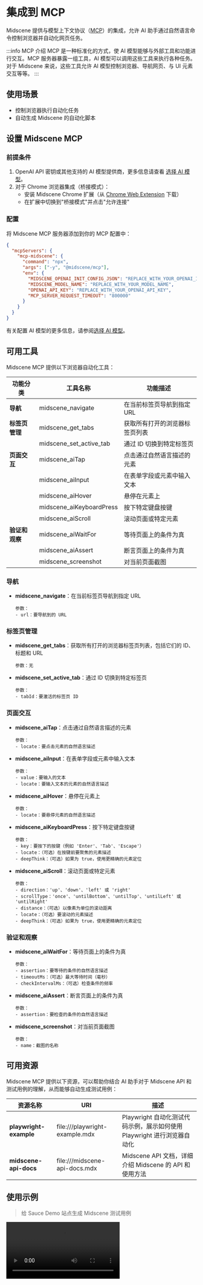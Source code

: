 
# 集成到 MCP

Midscene 提供与模型上下文协议（[MCP](https://modelcontextprotocol.io/introduction)）的集成，允许 AI 助手通过自然语言命令控制浏览器并自动化网页任务。


:::info MCP 介绍
MCP 是一种标准化的方式，使 AI 模型能够与外部工具和功能进行交互。MCP 服务器暴露一组工具，AI 模型可以调用这些工具来执行各种任务。对于 Midscene 来说，这些工具允许 AI 模型控制浏览器、导航网页、与 UI 元素交互等等。
:::

## 使用场景

* 控制浏览器执行自动化任务
* 自动生成 Midscene 的自动化脚本



## 设置 Midscene MCP

### 前提条件

1. OpenAI API 密钥或其他支持的 AI 模型提供商，更多信息请查看 [选择 AI 模型](./choose-a-model)。
2. 对于 Chrome 浏览器集成（桥接模式）：
   - 安装 Midscene Chrome 扩展（从 [Chrome Web Extension](https://chromewebstore.google.com/detail/midscenejs/gbldofcpkknbggpkmbdaefngejllnief?hl=zh-CN&utm_source=ext_sidebar) 下载）
   - 在扩展中切换到"桥接模式"并点击"允许连接"

### 配置

将 Midscene MCP 服务器添加到你的 MCP 配置中：

```json
{
  "mcpServers": {
    "mcp-midscene": {
      "command": "npx",
      "args": ["-y", "@midscene/mcp"],
      "env": {
        "MIDSCENE_OPENAI_INIT_CONFIG_JSON": "REPLACE_WITH_YOUR_OPENAI_INIT_CONFIG_JSON",
        "MIDSCENE_MODEL_NAME": "REPLACE_WITH_YOUR_MODEL_NAME",
        "OPENAI_API_KEY": "REPLACE_WITH_YOUR_OPENAI_API_KEY",
        "MCP_SERVER_REQUEST_TIMEOUT": "800000"
      }
    }
  }
}
```

有关配置 AI 模型的更多信息，请参阅[选择 AI 模型](./choose-a-model)。

## 可用工具

Midscene MCP 提供以下浏览器自动化工具：

| 功能分类 | 工具名称 | 功能描述 |
|---------|---------|---------|
| **导航** | midscene_navigate | 在当前标签页导航到指定 URL |
| **标签页管理** | midscene_get_tabs | 获取所有打开的浏览器标签页列表 |
| | midscene_set_active_tab | 通过 ID 切换到特定标签页 |
| **页面交互** | midscene_aiTap | 点击通过自然语言描述的元素 |
| | midscene_aiInput | 在表单字段或元素中输入文本 |
| | midscene_aiHover | 悬停在元素上 |
| | midscene_aiKeyboardPress | 按下特定键盘按键 |
| | midscene_aiScroll | 滚动页面或特定元素 |
| **验证和观察** | midscene_aiWaitFor | 等待页面上的条件为真 |
| | midscene_aiAssert | 断言页面上的条件为真 |
| | midscene_screenshot | 对当前页面截图 |

### 导航

- **midscene_navigate**：在当前标签页导航到指定 URL
  ```
  参数：
  - url：要导航到的 URL
  ```

### 标签页管理

- **midscene_get_tabs**：获取所有打开的浏览器标签页列表，包括它们的 ID、标题和 URL
  ```
  参数：无
  ```

- **midscene_set_active_tab**：通过 ID 切换到特定标签页
  ```
  参数：
  - tabId：要激活的标签页 ID
  ```

### 页面交互

- **midscene_aiTap**：点击通过自然语言描述的元素
  ```
  参数：
  - locate：要点击元素的自然语言描述
  ```

- **midscene_aiInput**：在表单字段或元素中输入文本
  ```
  参数：
  - value：要输入的文本
  - locate：要输入文本的元素的自然语言描述
  ```

- **midscene_aiHover**：悬停在元素上
  ```
  参数：
  - locate：要悬停元素的自然语言描述
  ```

- **midscene_aiKeyboardPress**：按下特定键盘按键
  ```
  参数：
  - key：要按下的按键（例如 'Enter'、'Tab'、'Escape'）
  - locate：（可选）在按键前要聚焦的元素描述
  - deepThink：（可选）如果为 true，使用更精确的元素定位
  ```

- **midscene_aiScroll**：滚动页面或特定元素
  ```
  参数：
  - direction：'up'、'down'、'left' 或 'right'
  - scrollType：'once'、'untilBottom'、'untilTop'、'untilLeft' 或 'untilRight'
  - distance：（可选）以像素为单位的滚动距离
  - locate：（可选）要滚动的元素描述
  - deepThink：（可选）如果为 true，使用更精确的元素定位
  ```

### 验证和观察

- **midscene_aiWaitFor**：等待页面上的条件为真
  ```
  参数：
  - assertion：要等待的条件的自然语言描述
  - timeoutMs：（可选）最大等待时间（毫秒）
  - checkIntervalMs：（可选）检查条件的频率
  ```

- **midscene_aiAssert**：断言页面上的条件为真
  ```
  参数：
  - assertion：要检查的条件的自然语言描述
  ```

- **midscene_screenshot**：对当前页面截图
  ```
  参数：
  - name：截图的名称
  ```

## 可用资源

Midscene MCP 提供以下资源，可以帮助你结合 AI 助手对于 Midscene API 和测试用例的理解，从而能够自动生成测试用例：

| 资源名称 | URI | 描述 |
|---------|-----|------|
| **playwright-example** | file:///playwright-example.mdx | Playwright 自动化测试代码示例，展示如何使用 Playwright 进行浏览器自动化 |
| **midscene-api-docs** | file:///midscene-api-docs.mdx | Midscene API 文档，详细介绍 Midscene 的 API 和使用方法 |


## 使用示例

> 给 Sauce Demo 站点生成 Midscene 测试用例


<video src="https://lf3-static.bytednsdoc.com/obj/eden-cn/ozpmyhn_lm_hymuPild/ljhwZthlaukjlkulzlp/midscene/midscene-mcp-Sauce-Demo.mp4" controls/>


## 常见问题

### Midscene MCP 对比其他浏览器 MCP 有什么优势？

- Midscene MCP 默认支持了 Bridge 模式，能够**直接控制你当前正在使用的浏览器**，**无需重新登录或者下载浏览器**
- Midscene MCP 内置了对于浏览器页面控制和操作的最佳 Prompt 模板和操作执行实践，对比其他 MCP 实现，**能够提供更加稳定和可靠的浏览器自动化体验**
- Midscene MCP 执行完成任务后将会自动生成执行用例报告，**随时可观看执行过程**


### 本地如果出现多个 Client 会导致 Server port 占用

> 问题描述

当用户在本地多个 Client （Claude Desktop、Cursor MCP、） 中同时使用了 Midscene MCP 将会出现端口占用导致服务报错

> 如何解决

- 将多余的 client 中的 MCP server 暂时先关闭
- 执行命令

```bash
lsof -i:3766 | awk 'NR>1 {print $2}' | xargs -r kill -9
```

